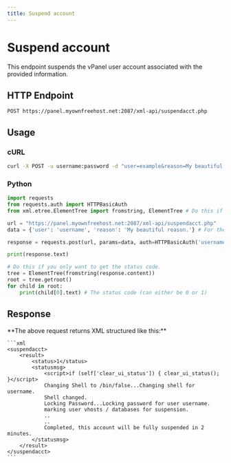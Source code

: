 ```yaml
---
title: Suspend account
---
```



# Suspend account
This endpoint suspends the vPanel user account associated with the provided information.


## HTTP Endpoint

`POST https://panel.myownfreehost.net:2087/xml-api/suspendacct.php`

## Usage

### cURL
```bash
curl -X POST -u username:password -d "user=example&reason=My beautiful reason." "https://panel.myownfreehost.net:2087/xml-api/suspendacct.php"
```


### Python
```python highlight=25-26,28
import requests
from requests.auth import HTTPBasicAuth
from xml.etree.ElementTree import fromstring, ElementTree # Do this if you only want to get the status code.

url = "https://panel.myownfreehost.net:2087/xml-api/suspendacct.php"
data = {'user': 'username', 'reason': 'My beautiful reason.'} # For the username, use the same username you set when creating the account.

response = requests.post(url, params=data, auth=HTTPBasicAuth('username', 'password'))

print(response.text)

# Do this if you only want to get the status code.
tree = ElementTree(fromstring(response.content))
root = tree.getroot()
for child in root:
    print(child[0].text) # The status code (can either be 0 or 1)
```


## Response

<Callout emoji="💡">
    **The above request returns XML structured like this:**

    ```xml
    <suspendacct>
        <result>
            <status>1</status>
            <statusmsg>
                <script>if (self['clear_ui_status']) { clear_ui_status(); }</script>
                Changing Shell to /bin/false...Changing shell for username.
                Shell changed.
                Locking Password...Locking password for user username.
                marking user vhosts / databases for suspension.
                ..
                ..
                Completed, this account will be fully suspended in 2 minutes.
            </statusmsg>
        </result>
    </suspendacct>
    ```
</Callout>

